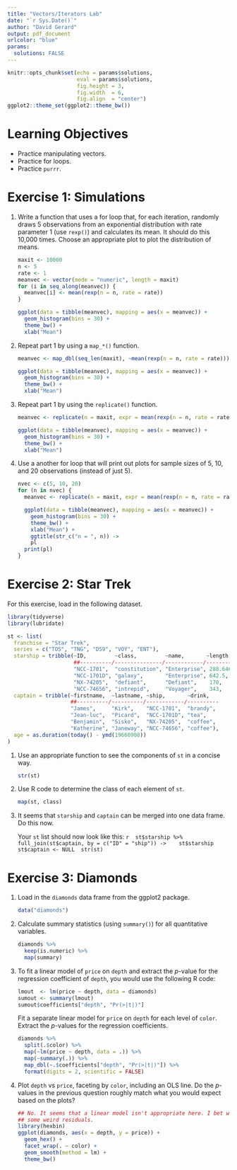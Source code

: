 ```yaml
---
title: "Vectors/Iterators Lab"
date: "`r Sys.Date()`"
author: "David Gerard"
output: pdf_document
urlcolor: "blue"
params: 
  solutions: FALSE
---
```


```r
knitr::opts_chunk$set(echo = params$solutions, 
                      eval = params$solutions,
                      fig.height = 3, 
                      fig.width  = 6,
                      fig.align  = "center")
ggplot2::theme_set(ggplot2::theme_bw())
```

# Learning Objectives

- Practice manipulating vectors.
- Practice for loops.
- Practice `purrr`.

# Exercise 1: Simulations

1. Write a function that uses a for loop that, for each iteration, randomly 
   draws 5 observations from an exponential distribution with rate parameter 1
   (use `rexp()`) and calculates its mean. It should do this 10,000 times. Choose
   an appropriate plot to plot the distribution of means.
   
    ```r
    maxit <- 10000
    n <- 5
    rate <- 1
    meanvec <- vector(mode = "numeric", length = maxit)
    for (i in seq_along(meanvec)) {
      meanvec[i] <- mean(rexp(n = n, rate = rate))
    }
    
    ggplot(data = tibble(meanvec), mapping = aes(x = meanvec)) +
      geom_histogram(bins = 30) +
      theme_bw() +
      xlab("Mean")
    ```
    
2. Repeat part 1 by using a `map_*()` function.

    ```r
    meanvec <- map_dbl(seq_len(maxit), ~mean(rexp(n = n, rate = rate)))
    
    ggplot(data = tibble(meanvec), mapping = aes(x = meanvec)) +
      geom_histogram(bins = 30) +
      theme_bw() +
      xlab("Mean")
    ```

3. Repeat part 1 by using the `replicate()` function.

    ```r
    meanvec <- replicate(n = maxit, expr = mean(rexp(n = n, rate = rate)))
    
    ggplot(data = tibble(meanvec), mapping = aes(x = meanvec)) +
      geom_histogram(bins = 30) +
      theme_bw() +
      xlab("Mean")
    ```

4. Use a another for loop that will print out plots for sample sizes of 5, 10,
   and 20 observations (instead of just 5).
   
    ```r
    nvec <- c(5, 10, 20)
    for (n in nvec) {
      meanvec <- replicate(n = maxit, expr = mean(rexp(n = n, rate = rate)))
      
      ggplot(data = tibble(meanvec), mapping = aes(x = meanvec)) +
        geom_histogram(bins = 30) +
        theme_bw() +
        xlab("Mean") +
        ggtitle(str_c("n = ", n)) ->
        pl
      print(pl)
    }
    ```
   

# Exercise 2: Star Trek

For this exercise, load in the following dataset.

```r
library(tidyverse)
library(lubridate)
```

```r
st <- list(
  franchise = "Star Trek",
  series = c("TOS", "TNG", "DS9", "VOY", "ENT"),
  starship = tribble(~ID,         ~class,         ~name,       ~length,  ~launched,
                     ##----------/---------------/------------/---------/----------
                     "NCC-1701",  "constitution", "Enterprise", 288.646, 2245,
                     "NCC-1701D", "galaxy",       "Enterprise", 642.5,   2361,
                     "NX-74205",  "defiant",      "Defiant",    170,     2370,
                     "NCC-74656", "intrepid",     "Voyager",    343,     2371),
  captain = tribble(~firstname,  ~lastname, ~ship,       ~drink,
                    ##----------/----------/------------/----------
                    "James",     "Kirk",    "NCC-1701",  "brandy",
                    "Jean-luc",  "Picard",  "NCC-1701D", "tea",
                    "Benjamin",  "Sisko",   "NX-74205",  "coffee",
                    "Katherine", "Janeway", "NCC-74656", "coffee"),
  age = as.duration(today() - ymd(19660908))
)
```

1. Use an appropriate function to see the components of `st` in a concise way.

    ```r
    str(st)
    ```

2. Use R code to determine the class of each element of `st`.

    ```r
    map(st, class)
    ```
    
3. It seems that `starship` and `captain` can be merged into one data frame.
   Do this now.
   
    Your `st` list should now look like this:
    ```r
    st$starship %>%
      full_join(st$captain, by = c("ID" = "ship")) ->
      st$starship
    st$captain <- NULL
    str(st)
    ```
   
# Exercise 3: Diamonds

1. Load in the `diamonds` data frame from the ggplot2 package.

    ```r
    data("diamonds")
    ```

2. Calculate summary statistics (using `summary()`) for all quantitative
   variables.
   
    ```r
    diamonds %>%
      keep(is.numeric) %>%
      map(summary)
    ```
    
3. To fit a linear model of `price` on `depth` and extract the $p$-value for 
   the regression coefficient of `depth`, you would use the following R code:
   
    ```r
    lmout  <- lm(price ~ depth, data = diamonds)
    sumout <- summary(lmout)
    sumout$coefficients["depth", "Pr(>|t|)"]
    ```
    
    Fit a separate linear model for `price` on `depth` for each level of 
    `color`. Extract the $p$-values for the regression coefficients.
    
    ```r
    diamonds %>%
      split(.$color) %>%
      map(~lm(price ~ depth, data = .)) %>%
      map(~summary(.)) %>%
      map_dbl(~.$coefficients["depth", "Pr(>|t|)"]) %>%
      format(digits = 2, scientific = FALSE)
    ```

4. Plot `depth` vs `price`, faceting by `color`, including an OLS line. Do the
   $p$-values in the previous question roughly match what you would expect based
   on the plots?
   
    ```r
    ## No. It seems that a linear model isn't appropriate here. I bet we would see
    ## some weird residuals.
    library(hexbin)
    ggplot(diamonds, aes(x = depth, y = price)) +
      geom_hex() +
      facet_wrap(. ~ color) +
      geom_smooth(method = lm) +
      theme_bw()
    ```
   
   

